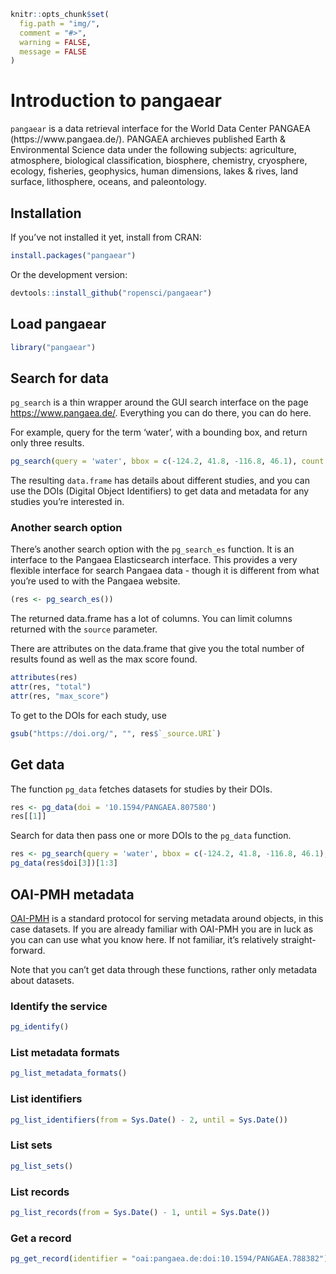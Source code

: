 <!--
%\VignetteEngine{knitr::knitr}
%\VignetteIndexEntry{Introduction to pangaear}
%\VignetteEncoding{UTF-8}
-->

```r
knitr::opts_chunk$set(
  fig.path = "img/",
  comment = "#>",
  warning = FALSE,
  message = FALSE
)
```

Introduction to pangaear
========================

`pangaear` is a data retrieval interface for the World Data Center PANGAEA (https://www.pangaea.de/). PANGAEA archieves published Earth & Environmental Science data under the following subjects: agriculture, atmosphere, biological classification, biosphere, chemistry, cryosphere, ecology, fisheries, geophysics, human dimensions, lakes & rives, land surface, lithosphere, oceans, and paleontology.

## Installation

If you've not installed it yet, install from CRAN:

```r
install.packages("pangaear")
```

Or the development version:

```r
devtools::install_github("ropensci/pangaear")
```

## Load pangaear

```r
library("pangaear")
```

## Search for data

`pg_search` is a thin wrapper around the GUI search interface on the page <https://www.pangaea.de/>. Everything you can do there, you can do here.

For example, query for the term 'water', with a bounding box, and return only three results.

```r
pg_search(query = 'water', bbox = c(-124.2, 41.8, -116.8, 46.1), count = 3)
```

The resulting `data.frame` has details about different studies, and you can use the DOIs (Digital Object Identifiers) to get data and metadata for any studies you're interested in.

### Another search option

There's another search option with the `pg_search_es` function. It is an interface to the Pangaea Elasticsearch interface. This provides a very flexible interface for search Pangaea data - though it is different from what you're used to with the Pangaea website. 

```r
(res <- pg_search_es())
```

The returned data.frame has a lot of columns. You can limit columns returned with the `source` parameter.

There are attributes on the data.frame that give you the total number of results found as well as the max score found. 

```r
attributes(res)
attr(res, "total")
attr(res, "max_score")
```

To get to the DOIs for each study, use 

```r
gsub("https://doi.org/", "", res$`_source.URI`)
```


## Get data

The function `pg_data` fetches datasets for studies by their DOIs.

```r
res <- pg_data(doi = '10.1594/PANGAEA.807580')
res[[1]]
```

Search for data then pass one or more DOIs to the `pg_data` function.

```r
res <- pg_search(query = 'water', bbox = c(-124.2, 41.8, -116.8, 46.1), count = 3)
pg_data(res$doi[3])[1:3]
```


## OAI-PMH metadata

[OAI-PMH](https://wiki.pangaea.de/wiki/OAI-PMH) is a standard protocol for serving metadata around objects, in this case datasets. If you are already familiar with OAI-PMH you are in luck as you can can use what you know here. If not familiar, it's relatively straight-forward. 

Note that you can't get data through these functions, rather only metadata about datasets.

### Identify the service

```r
pg_identify()
```

### List metadata formats

```r
pg_list_metadata_formats()
```

### List identifiers

```r
pg_list_identifiers(from = Sys.Date() - 2, until = Sys.Date())
```

### List sets

```r
pg_list_sets()
```

### List records

```r
pg_list_records(from = Sys.Date() - 1, until = Sys.Date())
```

### Get a record

```r
pg_get_record(identifier = "oai:pangaea.de:doi:10.1594/PANGAEA.788382")
```

